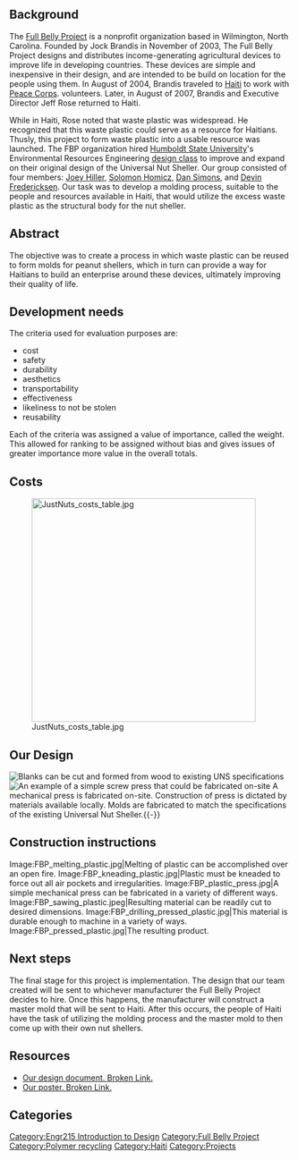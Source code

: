 {{TOCright}}

== Background ==
The [[Full Belly Project]] is a nonprofit organization based in Wilmington, North Carolina. Founded by Jock Brandis in November of 2003, The Full Belly Project designs and distributes income-generating agricultural devices to improve life in developing countries. These devices are simple and inexpensive in their design, and are intended to be build on location for the people using them. In August of 2004, Brandis traveled to [[Haiti]] to work with [[Peace Corps]]. volunteers. Later, in August of 2007, Brandis and Executive Director Jeff Rose returned to Haiti.

While in Haiti, Rose noted that waste plastic was widespread. He recognized that this waste plastic could serve as a resource for Haitians. Thusly, this project to form waste plastic into a usable resource was launched. The FBP organization hired [[Humboldt State University]]'s Environmental Resources Engineering [[Engr215 Introduction to Design|design class]] to improve and expand on their original design of the Universal Nut Sheller. Our group consisted of four members: [[User:jthiller|Joey Hiller]], [[User:seh62|Solomon Homicz]], [[User:DSimons|Dan Simons]], and [[User:Daf29|Devin Fredericksen]]. Our task was to develop a molding process, suitable to the people and resources available in Haiti, that would utilize the excess waste plastic as the structural body for the nut sheller.

== Abstract ==
The objective was to create a process in which waste plastic can be reused to form molds for peanut shellers, which in turn can provide a way for Haitians to build an enterprise around these devices, ultimately improving their quality of life.

== Development needs ==
The criteria used for evaluation purposes are: 
*cost
*safety
*durability
*aesthetics
*transportability
*effectiveness
*likeliness to not be stolen
*reusability
Each of the criteria was assigned a value of importance, called the weight. This allowed for ranking to be assigned without bias and gives issues of greater importance more value in the overall totals.

== Costs ==
[[Image:JustNuts_costs_table.jpg|400px]]

== Our Design ==
[[Image:FBP_sample_blanks.jpeg|thumb|Blanks can be cut and formed from wood to existing UNS specifications]][[Image:FBP_plastic_pressure.jpeg|left|thumb|An example of a simple screw press that could be fabricated on-site]]
A mechanical press is fabricated on-site. Construction of press is dictated by materials available locally. Molds are fabricated to match the specifications of the existing Universal Nut Sheller.{{-}}

== Construction instructions ==
<gallery>
Image:FBP_melting_plastic.jpg|Melting of plastic can be accomplished over an open fire.
Image:FBP_kneading_plastic.jpg|Plastic must be kneaded to force out all air pockets and irregularities.
Image:FBP_plastic_press.jpg|A simple mechanical press can be fabricated in a variety of different ways.
Image:FBP_sawing_plastic.jpeg|Resulting material can be readily cut to desired dimensions.
Image:FBP_drilling_pressed_plastic.jpg|This material is durable enough to machine in a variety of ways.
Image:FBP_pressed_plastic.jpg|The resulting product.
</gallery>

== Next steps ==
The final stage for this project is implementation. The design that our team created will be sent to whichever manufacturer the Full Belly Project decides to hire. Once this happens, the manufacturer will construct a master mold that will be sent to Haiti. After this occurs, the people of Haiti have the task of utilizing the molding process and the master mold to then come up with their own nut shellers.

== Resources ==
*[http://www.humboldt.edu/~jth28/files/JustNuts_215FBP_F08_Doc.pdf Our design document. Broken Link.]
*[http://www.humboldt.edu/~jth28/files/JustNuts_215FBP_F08_poster.pdf Our poster. Broken Link.]

== Categories ==
[[Category:Engr215 Introduction to Design]]
[[Category:Full Belly Project]]
[[Category:Polymer recycling]]
[[Category:Haiti]]
[[Category:Projects]]
